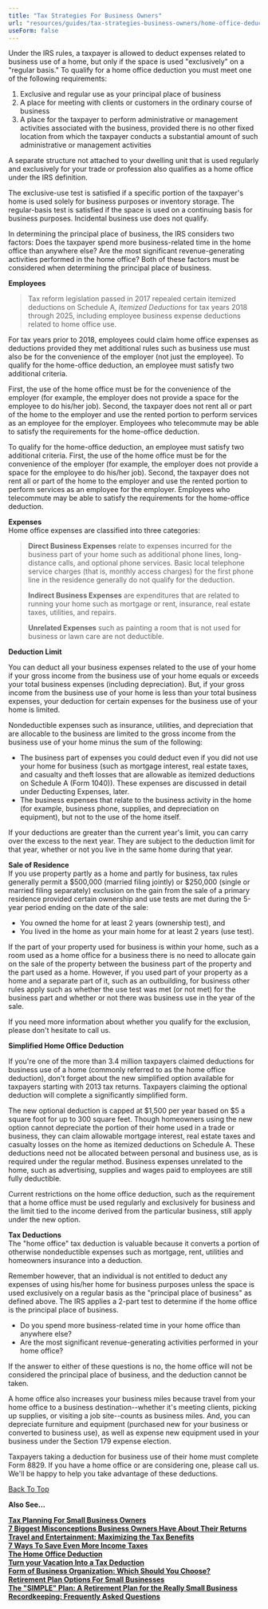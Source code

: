 ```yaml
---
title: "Tax Strategies For Business Owners"
url: "resources/guides/tax-strategies-business-owners/home-office-deduction-fg"
useForm: false
---
```



Under the IRS rules, a taxpayer is allowed to deduct expenses related to business use of a home, but only if the space is used "exclusively" on a "regular basis." To qualify for a home office deduction you must meet one of the following requirements:

1.  Exclusive and regular use as your principal place of business
2.  A place for meeting with clients or customers in the ordinary course of business
3.  A place for the taxpayer to perform administrative or management activities associated with the business, provided there is no other fixed location from which the taxpayer conducts a substantial amount of such administrative or management activities

A separate structure not attached to your dwelling unit that is used regularly and exclusively for your trade or profession also qualifies as a home office under the IRS definition.

The exclusive-use test is satisfied if a specific portion of the taxpayer's home is used solely for business purposes or inventory storage. The regular-basis test is satisfied if the space is used on a continuing basis for business purposes. Incidental business use does not qualify.

In determining the principal place of business, the IRS considers two factors: Does the taxpayer spend more business-related time in the home office than anywhere else? Are the most significant revenue-generating activities performed in the home office? Both of these factors must be considered when determining the principal place of business.

**Employees**  

> Tax reform legislation passed in 2017 repealed certain itemized deductions on Schedule A, _Itemized Deductions_ for tax years 2018 through 2025, including employee business expense deductions related to home office use.

For tax years prior to 2018, employees could claim home office expenses as deductions provided they met additional rules such as business use must also be for the convenience of the employer (not just the employee). To qualify for the home-office deduction, an employee must satisfy two additional criteria.

First, the use of the home office must be for the convenience of the employer (for example, the employer does not provide a space for the employee to do his/her job). Second, the taxpayer does not rent all or part of the home to the employer and use the rented portion to perform services as an employee for the employer. Employees who telecommute may be able to satisfy the requirements for the home-office deduction.

To qualify for the home-office deduction, an employee must satisfy two additional criteria. First, the use of the home office must be for the convenience of the employer (for example, the employer does not provide a space for the employee to do his/her job). Second, the taxpayer does not rent all or part of the home to the employer and use the rented portion to perform services as an employee for the employer. Employees who telecommute may be able to satisfy the requirements for the home-office deduction.

**Expenses**  
Home office expenses are classified into three categories:

> **Direct Business Expenses** relate to expenses incurred for the business part of your home such as additional phone lines, long-distance calls, and optional phone services. Basic local telephone service charges (that is, monthly access charges) for the first phone line in the residence generally do not qualify for the deduction.
> 
> **Indirect Business Expenses** are expenditures that are related to running your home such as mortgage or rent, insurance, real estate taxes, utilities, and repairs.
> 
> **Unrelated Expenses** such as painting a room that is not used for business or lawn care are not deductible.

**Deduction Limit**  

You can deduct all your business expenses related to the use of your home if your gross income from the business use of your home equals or exceeds your total business expenses (including depreciation). But, if your gross income from the business use of your home is less than your total business expenses, your deduction for certain expenses for the business use of your home is limited.

Nondeductible expenses such as insurance, utilities, and depreciation that are allocable to the business are limited to the gross income from the business use of your home minus the sum of the following:

*   The business part of expenses you could deduct even if you did not use your home for business (such as mortgage interest, real estate taxes, and casualty and theft losses that are allowable as itemized deductions on Schedule A (Form 1040)). These expenses are discussed in detail under Deducting Expenses, later.
*   The business expenses that relate to the business activity in the home (for example, business phone, supplies, and depreciation on equipment), but not to the use of the home itself.

If your deductions are greater than the current year's limit, you can carry over the excess to the next year. They are subject to the deduction limit for that year, whether or not you live in the same home during that year.

**Sale of Residence**  
If you use property partly as a home and partly for business, tax rules generally permit a $500,000 (married filing jointly) or $250,000 (single or married filing separately) exclusion on the gain from the sale of a primary residence provided certain ownership and use tests are met during the 5-year period ending on the date of the sale:

*   You owned the home for at least 2 years (ownership test), and
*   You lived in the home as your main home for at least 2 years (use test).

If the part of your property used for business is within your home, such as a room used as a home office for a business there is no need to allocate gain on the sale of the property between the business part of the property and the part used as a home. However, if you used part of your property as a home and a separate part of it, such as an outbuilding, for business other rules apply such as whether the use test was met (or not met) for the business part and whether or not there was business use in the year of the sale.

If you need more information about whether you qualify for the exclusion, please don't hesitate to call us.

**Simplified Home Office Deduction**

If you're one of the more than 3.4 million taxpayers claimed deductions for business use of a home (commonly referred to as the home office deduction), don't forget about the new simplified option available for taxpayers starting with 2013 tax returns. Taxpayers claiming the optional deduction will complete a significantly simplified form.

The new optional deduction is capped at $1,500 per year based on $5 a square foot for up to 300 square feet. Though homeowners using the new option cannot depreciate the portion of their home used in a trade or business, they can claim allowable mortgage interest, real estate taxes and casualty losses on the home as itemized deductions on Schedule A. These deductions need not be allocated between personal and business use, as is required under the regular method. Business expenses unrelated to the home, such as advertising, supplies and wages paid to employees are still fully deductible.

Current restrictions on the home office deduction, such as the requirement that a home office must be used regularly and exclusively for business and the limit tied to the income derived from the particular business, still apply under the new option.

**Tax Deductions**  
The "home office" tax deduction is valuable because it converts a portion of otherwise nondeductible expenses such as mortgage, rent, utilities and homeowners insurance into a deduction.

Remember however, that an individual is not entitled to deduct any expenses of using his/her home for business purposes unless the space is used exclusively on a regular basis as the "principal place of business" as defined above. The IRS applies a 2-part test to determine if the home office is the principal place of business.

*   Do you spend more business-related time in your home office than anywhere else?
*   Are the most significant revenue-generating activities performed in your home office?

If the answer to either of these questions is no, the home office will not be considered the principal place of business, and the deduction cannot be taken.

A home office also increases your business miles because travel from your home office to a business destination--whether it's meeting clients, picking up supplies, or visiting a job site--counts as business miles. And, you can depreciate furniture and equipment (purchased new for your business or converted to business use), as well as expense new equipment used in your business under the Section 179 expense election.

Taxpayers taking a deduction for business use of their home must complete Form 8829. If you have a home office or are considering one, please call us. We'll be happy to help you take advantage of these deductions.

[Back To Top](#top)

**Also See...**

[**Tax Planning For Small Business Owners**](/resources/guides/tax-strategies-business-owners/planning-small-business-owners-fg)  
[**7 Biggest Misconceptions Business Owners Have About Their Returns**](/resources/guides/tax-strategies-business-owners/misconceptions-business-owners-fg)  
[**Travel and Entertainment: Maximizing the Tax Benefits**](/resources/guides/tax-strategies-business-owners/travel-entertainment-fg)  
[**7 Ways To Save Even More Income Taxes**](/resources/guides/tax-strategies-business-owners/save-income-taxes-fg)  
[**The Home Office Deduction**](/resources/guides/tax-strategies-business-owners/home-office-deduction-fg)  
[**Turn your Vacation Into a Tax Deduction**](/resources/guides/tax-strategies-business-owners/vacation-tax-deduction-fg)  
[**Form of Business Organization: Which Should You Choose?**](/resources/guides/tax-strategies-business-owners/form-business-organization-fg)  
[**Retirement Plan Options For Small Businesses**](/resources/guides/tax-strategies-business-owners/retirement-plan-small-businesses-fg)  
[**The "SIMPLE" Plan: A Retirement Plan for the Really Small Business**](/resources/guides/tax-strategies-business-owners/simple-plan-fg)  
[**Recordkeeping: Frequently Asked Questions**](/resources/guides/tax-strategies-business-owners/recordkeeping-faq-faq) 
